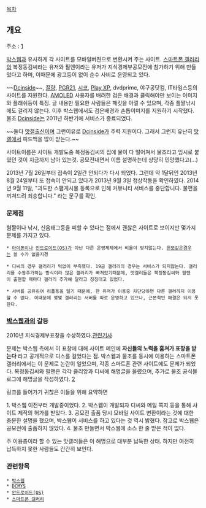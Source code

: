 [[목차]]

== 개요 ==
주소 : [http://m.oolzo.com]

[[박스웹]]과 유사하게 각 사이트를 모바일버젼으로 변환시켜 주는 사이트. [[스마트폰 갤러리]]의 복정동김씨라는 유저와 필앤이라는 유저가 지식경제부공모전에 참가하기 위해 만들었다고 하며, 이때문에 광고등이 없이 순수 사비로 운영되고 있다.

~~[[Dcinside]]~~, [[끌량]], [[PGR21]], [[시코]], [[Play XP]], dvdprime, 야구공닷컴, IT타임스등의 사이트를 지원한다.
[[AMOLED]] 사용자를 배려한 검은 배경과 클릭해야만 보이는 이미지와 플래쉬등이 특징.  글 내용만 필요한 사람들은 패킷을 아낄 수 있으며, 각종 플짤낚시에도 걸리지 않는다. 이후 박스웹에서도 검은배경과 손톱이미지를 지원하기 시작했다. 물조 [[Dcinside]]는 2011년 하반기에 서비스가 종료되었다.

~~둘다 [[맛갤]]출신이며 그런이유로 [[Dcinside]]가 주력 지원이다. 그래서 그런지 유난히 [[맛갤]]에서 피드백을 많이 받는다.~~

사이트이름은 사이트 개발도중 복정동김씨의 집에 물이 다 떨어져서 물조라고 임시로 붙였던 것이 지금까지 남아 있는것. 공모전내면서 이름 설명하는데 상당히 민망했다고(...)

2013년 7월 26일부터 접속이 2일간 안되다가 다시 되었다. 그런데 약 1달뒤인 2013년 8월 24일부터 또 접속이 안되고 있다가 2013년 9월 3일 정상작동을 확인하였다. 2014년 9월 11일, "과도한 스팸게시물 등록으로 인해 커뮤니티 서비스를 중단합니다.
불편을 끼쳐드려 죄송합니다." 라는 문구를 확인. 
=== 문제점 ===
혐짤이나 낚시, 신음태그등을 피할 수 있다는 점에서 괜찮은 사이트로 보이지만 몇가지 문제를 가지고 있다.

 * [[아이폰]]이나 [[안드로이드(OS)]]가 아닌 다른 운영체제에서 비율이 맞지않는다. [[윈모]]같은경우는 쓸 수가 없을지경

 * 디씨의 경우 갤러리가 턱없이 부족했다. 19금 갤러리의 경우는 서비스가 되지않는다. 갤러리를 수동추가하는 방식이라 많은 갤러리가 빠져있기때문에, 맛갤러들은 북정동김씨와 필앤이 출현할 때마다 갤러리 추가해 달라고 징징대고 있었다.

 * 서버를 공유하여 리플등을 달기 때문에, 한 유져가 이용중 차단당하면 다른 갤러까지 이용할 수 없다. 이때문에 몇몇 갤러리는 서버를 따로 운영하고 있으나, 근본적인 해결은 되지 못한다.

=== [[박스웹]]과의 갈등 ===
2010년 지식경제부표창을 수상하였다.[http://www.kwnews.co.kr/nview.asp?s=401&aid=210111600146 관련기사]

문제는 박스웹 측에서 이 표창에 대해 사이트 메인에 '''자신들의 노력을 훔쳐가 표창을 받는다''' 라고 공개적으로 디스를 걸었다는 점.
박스웹과 물조를 동시에 이용하는 스마트폰 갤러리에서는 이 문제로 논란이 일었으며, 각종 스마트폰 관련 사이트에도 문제가 되었다. 복정동김씨와 필앤은 각각 클리앙과 디씨에 해명글을 올렸으며, 추가로 물조 공식블로그에 해명글을 작성하였다. [http://blog.naver.com/moolzo/80119901879]

링크를 들어가기 귀찮은 이들을 위해 요약하면

1. 박스웹 이전부터 개발중이었다.
2. 박스웹이 개발되자 디씨와 메일 쪽지 등을 통해 사이트 제작의 허가를 받았다. 
3. 공모전 출품 당시 모바일 사이트 변환이라는 것에 대한 충분한 설명을 했으며, 박스웹이 서비스를 하고 있다는 것 역시 밝혔다. 참고로 박스웹은 공모전에 출품하지 않았다.
4. 물조 만들면서 박스웹에 소스 한 줄 받은 적이 없다.

주 이용층이라 할 수 있는 맛갤러들은 이 해명으로 대부분 납득한 상태. 하지만 여전히 납득하지 못한 사람들도 간간히 보인다.

=== 관련항목 ===
 * [[박스웹]]
 * [[DCMYS]]
 * [[안드로이드(OS)]]
 * [[스마트폰 갤러리]]
